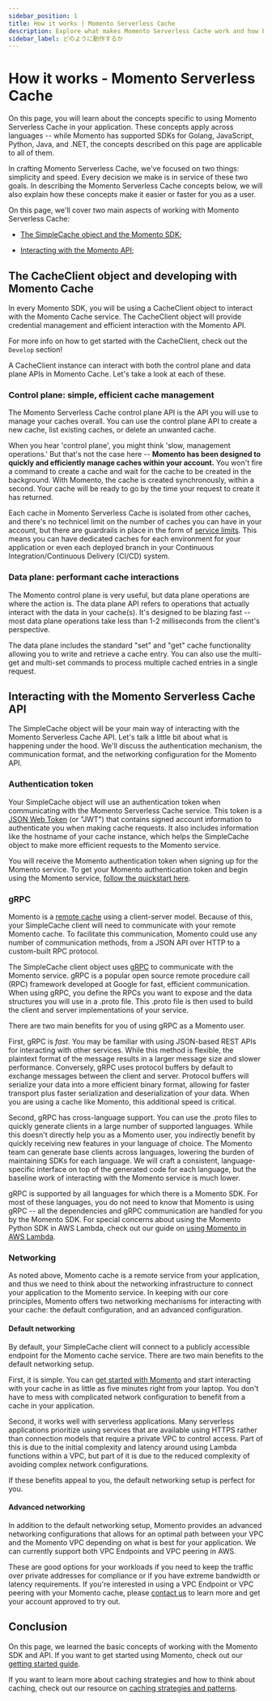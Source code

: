 ```yaml
---
sidebar_position: 1
title: How it works | Momento Serverless Cache
description: Explore what makes Momento Serverless Cache work and how best to utilize it with your apps.
sidebar_label: どのように動作するか
---
```


# How it works - Momento Serverless Cache

On this page, you will learn about the concepts specific to using Momento Serverless Cache in your application. These concepts apply across languages -- while Momento has supported SDKs for Golang, JavaScript, Python, Java, and .NET, the concepts described on this page are applicable to all of them.

In crafting Momento Serverless Cache, we've focused on two things: simplicity and speed. Every decision we make is in service of these two goals. In describing the Momento Serverless Cache concepts below, we will also explain how these concepts make it easier or faster for you as a user.

On this page, we'll cover two main aspects of working with Momento Serverless Cache:

- [The SimpleCache object and the Momento SDK](#the-simplecache-object);

- [Interacting with the Momento API](#interacting-with-the-momento-api);

## The CacheClient object and developing with Momento Cache

In every Momento SDK, you will be using a CacheClient object to interact with the Momento Cache service. The CacheClient object will provide credential management and efficient interaction with the Momento API.

For more info on how to get started with the CacheClient, check out the `Develop` section!

A CacheClient instance can interact with both the control plane and data plane APIs in Momento Cache. Let's take a look at each of these.

### Control plane: simple, efficient cache management

The Momento Serverless Cache control plane API is the API you will use to manage your caches overall. You can use the control plane API to create a new cache, list existing caches, or delete an unwanted cache.

When you hear 'control plane', you might think 'slow, management operations.' But that's not the case here -- **Momento has been designed to quickly and efficiently manage caches within your account.** You won't fire a command to create a cache and wait for the cache to be created in the background. With Momento, the cache is created synchronously, within a second. Your cache will be ready to go by the time your request to create it has returned.

Each cache in Momento Serverless Cache is isolated from other caches, and there's no technicel limit on the number of caches you can have in your account, but there are guardrails in place in the form of [service limits](./../manage/limits). This means you can have dedicated caches for each environment for your application or even each deployed branch in your Continuous Integration/Continuous Delivery (CI/CD) system.

### Data plane: performant cache interactions

The Momento control plane is very useful, but data plane operations are where the action is. The data plane API refers to operations that actually interact with the data in your cache(s). It's designed to be blazing fast -- most data plane operations take less than 1-2 milliseconds from the client's perspective.

The data plane includes the standard "set" and "get" cache functionality allowing you to write and retrieve a cache entry. You can also use the multi-get and multi-set commands to process multiple cached entries in a single request.

## Interacting with the Momento Serverless Cache API

The SimpleCache object will be your main way of interacting with the Momento Serverless Cache API. Let's talk a little bit about what is happening under the hood. We'll discuss the authentication mechanism, the communication format, and the networking configuration for the Momento API.

### Authentication token

Your SimpleCache object will use an authentication token when communicating with the Momento Serverless Cache service. This token is a [JSON Web Token](https://en.wikipedia.org/wiki/JSON_Web_Token) (or "JWT") that contains signed account information to authenticate you when making cache requests. It also includes information like the hostname of your cache instance, which helps the SimpleCache object to make more efficient requests to the Momento service.

You will receive the Momento authentication token when signing up for the Momento service. To get your Momento authentication token and begin using the Momento service, [follow the quickstart here](/getting-started).

### gRPC

Momento is a [remote cache](/introduction/common-caching-patterns#where-to-cache----local-vs-remote-caching) using a client-server model. Because of this, your SimpleCache client will need to communicate with your remote Momento cache. To facilitate this communication, Momento could use any number of communication methods, from a JSON API over HTTP to a custom-built RPC protocol.

The SimpleCache client object uses [gRPC](https://grpc.io/) to communicate with the Momento service. gRPC is a popular open source remote procedure call (RPC) framework developed at Google for fast, efficient communication. When using gRPC, you define the RPCs you want to expose and the data structures you will use in a .proto file. This .proto file is then used to build the client and server implementations of your service.

There are two main benefits for you of using gRPC as a Momento user.

First, gRPC is _fast_. You may be familiar with using JSON-based REST APIs for interacting with other services. While this method is flexible, the plaintext format of the message results in a larger message size and slower performance. Conversely, gRPC uses protocol buffers by default to exchange messages between the client and server. Protocol buffers will serialize your data into a more efficient binary format, allowing for faster transport plus faster serialization and deserialization of your data. When you are using a cache like Momento, this additional speed is critical.

Second, gRPC has cross-language support. You can use the .proto files to quickly generate clients in a large number of supported languages. While this doesn't directly help you as a Momento user, you indirectly benefit by quickly receiving new features in your language of choice. The Momento team can generate base clients across languages, lowering the burden of maintaining SDKs for each language. We will craft a consistent, language-specific interface on top of the generated code for each language, but the baseline work of interacting with the Momento service is much lower.

gRPC is supported by all languages for which there is a Momento SDK. For most of these languages, you do not need to know that Momento is using gRPC -- all the dependencies and gRPC communication are handled for you by the Momento SDK. For special concerns about using the Momento Python SDK in AWS Lambda, check out our guide on [using Momento in AWS Lambda](./../develop/guides/caching-with-aws-lambda#python).

### Networking

As noted above, Momento cache is a remote service from your application, and thus we need to think about the networking infrastructure to connect your application to the Momento service. In keeping with our core principles, Momento offers two networking mechanisms for interacting with your cache: the default configuration, and an advanced configuration.

#### Default networking

By default, your SimpleCache client will connect to a publicly accessible endpoint for the Momento cache service. There are two main benefits to the default networking setup.

First, it is simple. You can [get started with Momento](/getting-started) and start interacting with your cache in as little as five minutes right from your laptop. You don't have to mess with complicated network configuration to benefit from a cache in your application.

Second, it works well with serverless applications. Many serverless applications prioritize using services that are available using HTTPS rather than connection models that require a private VPC to control access. Part of this is due to the initial complexity and latency around using Lambda functions within a VPC, but part of it is due to the reduced complexity of avoiding complex network configurations.

If these benefits appeal to you, the default networking setup is perfect for you.

#### Advanced networking

In addition to the default networking setup, Momento provides an advanced networking configurations that allows for an optimal path between your VPC and the Momento VPC depending on what is best for your application. We can currently support both VPC Endpoints and VPC peering in AWS.

These are good options for your workloads if you need to keep the traffic over private addresses for compliance or if you have extreme bandwidth or latency requirements. If you're interested in using a VPC Endpoint or VPC peering with your Momento cache, please [contact us](mailto:support@momentohq.com) to learn more and get your account approved to try out.

## Conclusion

On this page, we learned the basic concepts of working with the Momento SDK and API. If you want to get started using Momento, check out our [getting started guide](/getting-started).

If you want to learn more about caching strategies and how to think about caching, check out our resource on [caching strategies and patterns](./../introduction/common-caching-patterns).
